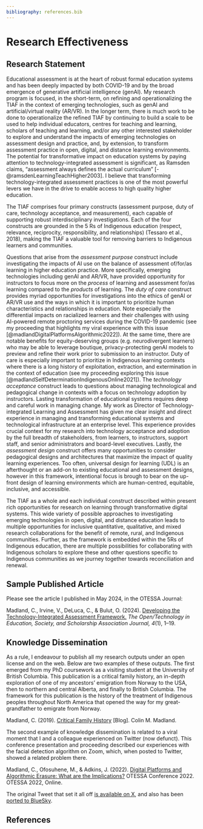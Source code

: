 ```yaml
---
bibliography: references.bib
---
```


# Research Effectiveness

## Research Statement

Educational assessment is at the heart of robust formal education systems and has been deeply impacted by both COVID-19 and by the broad emergence of generative artificial intelligence (genAI). My research program is focused, in the short-term, on refining and operationalizing the TIAF in the context of emerging technologies, such as genAI and artificial/virtual reality (AR/VR). In the longer term,  there is much work to be done to operationalize the refined TIAF by continuing to build a scale to be used to help individual educators, centres for teaching and learning, scholars of teaching and learning, and/or any other interested stakeholder to explore and understand the impacts of emerging technologies on assessment design and practice, and, by extension, to transform assessment practice in open, digital, and distance learning environments. The potential for transformative impact on education systems by paying attention to technology-integrated assessment is significant, as Ramsden claims, “assessment always defines the actual curriculum” [-@ramsdenLearningTeachHigher2003]. I believe that transforming technology-integrated assessment practices is one of the most powerful levers we have in the drive to enable access to high quality higher education.

The TIAF comprises four primary constructs (assessment purpose, duty of care, technology acceptance, and measurement), each capable of supporting robust interdisciplinary investigations. Each of the four constructs are grounded in the 5 Rs of Indigenous education (respect, relevance, reciprocity, responsibility, and relationships) (Tessaro et al., 2018), making the TIAF a valuable tool for removing barriers to Indigenous learners and communities.

Questions that arise from the *assessment purpose* construct include investigating the impacts of AI use on the balance of assessment of/for/as learning in higher education practice. More specifically, emerging technologies including genAI and AR/VR, have provided opportunity for instructors to focus more on the *process* of learning and assessment for/as learning compared to the *products* of learning. The *duty of care* construct provides myriad opportunities for investigations into the ethics of genAI or AR/VR use and the ways in which it is important to prioritize human characteristics and relationships in education. Note especially the differential impacts on racialized learners and their challenges with using AI-powered remote proctoring services during the COVID-19 pandemic (see my proceeding that highlights my viral experience with this issue [@madlandDigitalPlatformsAlgorithmic2022]). At the same time, there are notable benefits for equity-deserving groups (e.g. neurodivergent learners) who may be able to leverage boutique, privacy-protecting genAI models to preview and refine their work prior to submission to an instructor. Duty of care is especially important to prioritize in Indigenous learning contexts where there is a long history of exploitation, extraction, and extermination in the context of education (see my proceeding exploring this issue [@madlandSelfDeterminationIndigenousOnline2021]). The *technology acceptance* construct leads to questions about managing technological and pedagogical change in contexts with a focus on technology adoption by instructors. Lasting transformation of educational systems requires deep and careful work in managing change. My work as Director of Technology-integrated Learning and Assessment has given me clear insight and direct experience in managing and transforming educational systems and technological infrastructure at an enterprise level. This experience provides crucial context for my research into technology acceptance and adoption by the full breadth of stakeholders, from learners, to instructors, support staff, and senior administrators and board-level executives. Lastly, the *assessment design* construct offers many opportunities to consider pedagogical designs and architectures that maximize the impact of quality learning experiences. Too often, universal design for learning (UDL) is an afterthought or an add-on to existing educational and assessment designs, however in this framework, intentional focus is brough to bear on the up-front design of learning environments which are human-centred, equitable, inclusive, and accessible.

The TIAF as a whole and each individual construct described within present rich opportunities for research on learning through transformative digital systems. This wide variety of possible approaches to investigating emerging technologies in open, digital, and distance education leads to multiple opportunities for inclusive quantitative, qualitative, and mixed research collaborations for the benefit of remote, rural, and Indigenous communities. Further, as the framework is embedded within the 5Rs of Indigenous education, there are multiple possibilities for collaborating with Indigenous scholars to explore these and other questions specific to Indigenous communities as we journey together towards reconciliation and renewal.

## Sample Published Article

Please see the article I published in May 2024, in the OTESSA Journal:

Madland, C., Irvine, V., DeLuca, C., & Bulut, O. (2024). [Developing the Technology-Integrated Assessment Framework.](https://doi.org/10.18357/otessaj.2024.4.1.63) *The Open/Technology in Education, Society, and Scholarship Association Journal, 4*(1), 1–19.

## Knowledge Dissemination

As a rule, I endeavour to publish all my research outputs under an open license and on the web. Below are two examples of these outputs. The first emerged from my PhD coursework as a visiting student at the University of British Columbia. This publication is a critical family history, an in-depth exploration of one of my ancestors’ emigration from Norway to the USA, then to northern and central Alberta, and finally to British Columbia. The framework for this publication is the history of the treatment of Indigenous peoples throughout North America that opened the way for my great-grandfather to emigrate from Norway.

Madland, C. (2019). [Critical Family History](https://cmadland.github.io/cv/timeline.html#critical-family-history) \[Blog\]. Colin M. Madland.

The second example of knowledge dissemination is related to a viral moment that I and a colleague experienced on Twitter (now defunct). This conference presentation and proceeding described our experiences with the facial detection algorithm on Zoom, which, when posted to Twitter, showed a related problem there.

Madland, C., Ofosuhene, M., & Adkins, J. (2022). [Digital Platforms and Algorithmic Erasure: What are the Implications? ](https://doi.org/10.18357/otessac.2022.2.1.137) OTESSA Conference 2022. OTESSA 2022, Online.

The original Tweet that set it all off [is available on X](https://x.com/colinmadland/status/1307111816250748933), and also has been [ported to BlueSky](https://bsky.app/profile/cmadtweets.bsky.social/post/3lb5lhuo35c2w).



## References
